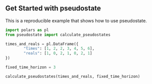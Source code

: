 ## Get Started with pseudostate

This is a reproducible example that shows how to use pseudostate.

```python

import polars as pl
from pseudostate import calculate_pseudostates

times_and_reals = pl.DataFrame({
		"times": [1, 2, 2, 3, 4, 5, 6],
		"reals": [1, 0, 2, 1, 0, 2, 1]
})

fixed_time_horizon = 3

calculate_pseudostates(times_and_reals, fixed_time_horizon)

```


